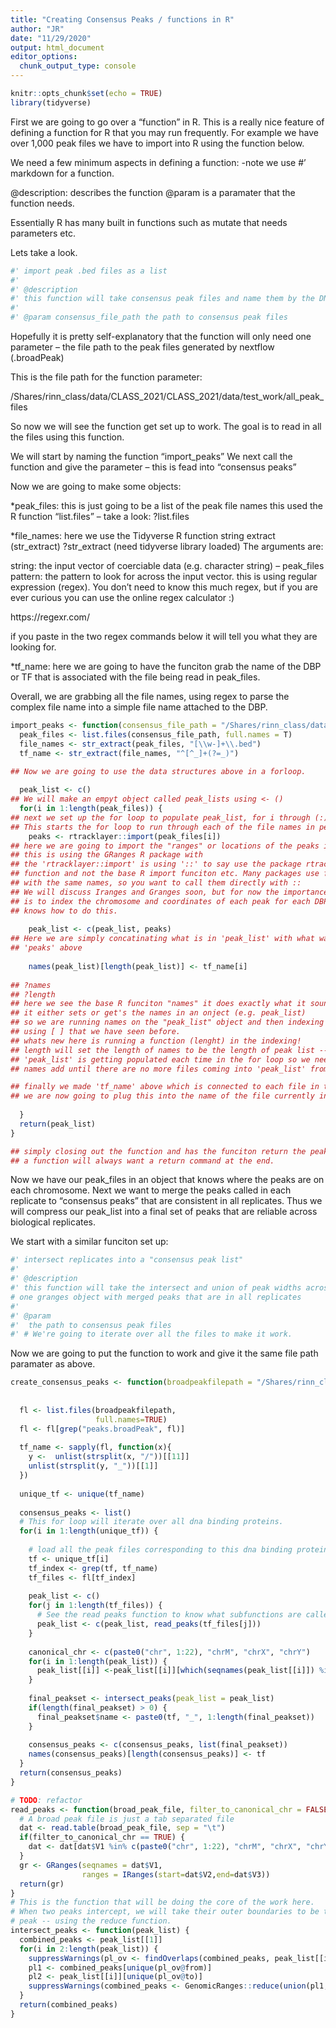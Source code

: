 ```yaml
---
title: "Creating Consensus Peaks / functions in R"
author: "JR"
date: "11/29/2020"
output: html_document
editor_options: 
  chunk_output_type: console
---
```


```r
knitr::opts_chunk$set(echo = TRUE)
library(tidyverse)
```



First we are going to go over a "function" in R. This is a really nice feature of 
defining a function for R that you may run frequently. For example we have over 
1,000 peak files we have to import into R using the function below. 

We need a few minimum aspects in defining a function:
-note we use #' markdown for a function.

@description: describes the function
@param is a paramater that the function needs. 

Essentially R has many built in functions such as mutate that needs parameters etc.


Lets take a look.
```r

#' import peak .bed files as a list
#' 
#' @description 
#' this function will take consensus peak files and name them by the DNA binding protein and return a list
#' 
#' @param consensus_file_path the path to consensus peak files

```

Hopefully it is pretty self-explanatory that the function will only need one 
parameter -- the file path to the peak files generated by nextflow (.broadPeak)


This is the file path for the function parameter:

/Shares/rinn_class/data/CLASS_2021/CLASS_2021/data/test_work/all_peak_files

So now we will see the function get set up to work. The goal is to read in all
the files using this function. 

We will start by naming the function "import_peaks" 
We next call the function and give the parameter -- this is fead into "consensus peaks"

Now we are going to make some objects:

*peak_files: this is just going to be a list of the peak file names
this used the R function "list.files" -- take a look:
?list.files

*file_names: here we use the Tidyverse R function string extract (str_extract)
?str_extract (need tidyverse library loaded)
The arguments are:

string: the input vector of coerciable data (e.g. character string) -- peak_files
pattern: the pattern to look for across the input vector. this is using regular
expression (regex). You don't need to know this much regex, but if you are ever 
curious you can use the online regex calculator :)

https://regexr.com/

if you paste in the two regex commands below it will tell you what they are looking for.

*tf_name: here we are going to have the funciton grab the name of the DBP or TF 
that is associated with the file being read in peak_files. 

Overall, we are grabbing all the file names, using regex to parse the complex file
name into a simple file name attached to the DBP.


```r
import_peaks <- function(consensus_file_path = "/Shares/rinn_class/data/CLASS_2021/CLASS_2021/data/test_work/all_peak_files") {
  peak_files <- list.files(consensus_file_path, full.names = T)
  file_names <- str_extract(peak_files, "[\\w-]+\\.bed")
  tf_name <- str_extract(file_names, "^[^_]+(?=_)")
  
## Now we are going to use the data structures above in a forloop. 

  peak_list <- c()
## We will make an empyt object called peak_lists using <- () 
  for(i in 1:length(peak_files)) {
## next we set up the for loop to populate peak_list, for i through (:) the legnth of (peak_files).
## This starts the for loop to run through each of the file names in peak_files
    peaks <- rtracklayer::import(peak_files[i])
## here we are going to import the "ranges" or locations of the peaks in each file
## this is using the GRanges R package with 
## the 'rtracklayer::import' is using '::' to say use the package rtracklayer import
## function and not the base R import funciton etc. Many packages use functions
## with the same names, so you want to call them directly with ::
## We will discuss Iranges and Granges soon, but for now the importance of this
## is to index the chromosome and coordinates of each peak for each DBP. rtracklayer
## knows how to do this.
    
    peak_list <- c(peak_list, peaks)
## Here we are simply concatinating what is in 'peak_list' with what was put into 
## 'peaks' above
    
    names(peak_list)[length(peak_list)] <- tf_name[i]
    
## ?names
## ?length
## here we see the base R funciton "names" it does exactly what it sounds like
## it either sets or get's the names in an onject (e.g. peak_list)
## so we are running names on the "peak_list" object and then indexing into "peak_list"
## using [ ] that we have seen before.
## whats new here is running a function (lenght) in the indexing!
## length will set the length of names to be the length of peak list -- remember
## 'peak_list' is getting populated each time in the for loop so we need to have
## names add until there are no more files coming into 'peak_list' from the for loop.

## finally we made 'tf_name' above which is connected to each file in the loop (i:legnth peak_files)
## we are now going to plug this into the name of the file currently in 'peak_list'
    
  }
  return(peak_list)
}

## simply closing out the function and has the funciton return the peak_list object
## a function will always want a return command at the end.
```






Now we have our peak_files in an object that knows where the peaks are on
each chromosome. Next we want to merge the peaks called in each replicate to 
"consensus peaks" that are consistent in all replicates. Thus we will compress
our peak_list into a final set of peaks that are reliable across biological replicates.


We start with a similar funciton set up:


```r
#' intersect replicates into a "consensus peak list" 
#' 
#' @description 
#' this function will take the intersect and union of peak widths across replicates for a given DNA binding protein. the function that will take a list of granges objects and return 
# one granges object with merged peaks that are in all replicates
#' 
#' @param 
#'  the path to consensus peak files
#' # We're going to iterate over all the files to make it work. 

```


Now we are going to put the function to work and give it the same file path
paramater as above. 
```r
create_consensus_peaks <- function(broadpeakfilepath = "/Shares/rinn_class/data/CLASS_2021/CLASS_2021/data/test_work/all_peak_files") {
  
  
  fl <- list.files(broadpeakfilepath, 
                   full.names=TRUE)
  fl <- fl[grep("peaks.broadPeak", fl)]
  
  tf_name <- sapply(fl, function(x){
    y <-  unlist(strsplit(x, "/"))[[11]]
    unlist(strsplit(y, "_"))[[1]]
  })
  
  unique_tf <- unique(tf_name)
  
  consensus_peaks <- list()
  # This for loop will iterate over all dna binding proteins.
  for(i in 1:length(unique_tf)) {
    
    # load all the peak files corresponding to this dna binding proteins.
    tf <- unique_tf[i]
    tf_index <- grep(tf, tf_name)
    tf_files <- fl[tf_index]
    
    peak_list <- c()
    for(j in 1:length(tf_files)) {
      # See the read peaks function to know what subfunctions are called.
      peak_list <- c(peak_list, read_peaks(tf_files[j]))
    }
    
    canonical_chr <- c(paste0("chr", 1:22), "chrM", "chrX", "chrY")
    for(i in 1:length(peak_list)) {
      peak_list[[i]] <-peak_list[[i]][which(seqnames(peak_list[[i]]) %in% canonical_chr)]
    }
    
    final_peakset <- intersect_peaks(peak_list = peak_list)
    if(length(final_peakset) > 0) {
      final_peakset$name <- paste0(tf, "_", 1:length(final_peakset))
    }
    
    consensus_peaks <- c(consensus_peaks, list(final_peakset))
    names(consensus_peaks)[length(consensus_peaks)] <- tf
  }
  return(consensus_peaks)
}

# TODO: refactor
read_peaks <- function(broad_peak_file, filter_to_canonical_chr = FALSE) {
  # A broad peak file is just a tab separated file 
  dat <- read.table(broad_peak_file, sep = "\t")
  if(filter_to_canonical_chr == TRUE) {
    dat <- dat[dat$V1 %in% c(paste0("chr", 1:22), "chrM", "chrX", "chrY"),]
  }
  gr <- GRanges(seqnames = dat$V1,
                ranges = IRanges(start=dat$V2,end=dat$V3))
  return(gr)
}
# This is the function that will be doing the core of the work here. 
# When two peaks intercept, we will take their outer boundaries to be the new
# peak -- using the reduce function.
intersect_peaks <- function(peak_list) {
  combined_peaks <- peak_list[[1]]
  for(i in 2:length(peak_list)) {
    suppressWarnings(pl_ov <- findOverlaps(combined_peaks, peak_list[[i]]))
    pl1 <- combined_peaks[unique(pl_ov@from)]
    pl2 <- peak_list[[i]][unique(pl_ov@to)]
    suppressWarnings(combined_peaks <- GenomicRanges::reduce(union(pl1, pl2)))
  }
  return(combined_peaks)
}
```


